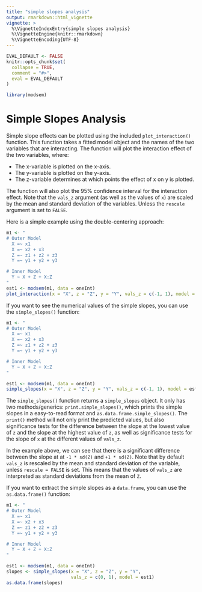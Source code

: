 ```yaml
---
title: "simple slopes analysis"
output: rmarkdown::html_vignette
vignette: >
  %\VignetteIndexEntry{simple slopes analysis}
  %\VignetteEngine{knitr::rmarkdown}
  %\VignetteEncoding{UTF-8}
---
```


```r
EVAL_DEFAULT <- FALSE
knitr::opts_chunk$set(
  collapse = TRUE,
  comment = "#>",
  eval = EVAL_DEFAULT
)
```

```r
library(modsem)
```

# Simple Slopes Analysis

Simple slope effects can be plotted using the included `plot_interaction()` function. This function takes a fitted model object and the names of the two variables that are interacting. The function will plot the interaction effect of the two variables, where:

- The x-variable is plotted on the x-axis.
- The y-variable is plotted on the y-axis.
- The z-variable determines at which points the effect of x on y is plotted.
  
The function will also plot the 95% confidence interval for the interaction effect. 
Note that the `vals_z` argument (as well as the values of `x`) are scaled by the
mean and standard deviation of the variables. Unless the `rescale` argument is set to `FALSE`.

Here is a simple example using the double-centering approach:

```r
m1 <- "
# Outer Model
  X =~ x1
  X =~ x2 + x3
  Z =~ z1 + z2 + z3
  Y =~ y1 + y2 + y3

# Inner Model
  Y ~ X + Z + X:Z
"
est1 <- modsem(m1, data = oneInt)
plot_interaction(x = "X", z = "Z", y = "Y", vals_z = c(-1, 1), model = est1)
```

If you want to see the numerical values of the simple slopes, you can use the `simple_slopes()` function:

```r
m1 <- "
# Outer Model
  X =~ x1
  X =~ x2 + x3
  Z =~ z1 + z2 + z3
  Y =~ y1 + y2 + y3

# Inner Model
  Y ~ X + Z + X:Z
"

est1 <- modsem(m1, data = oneInt)
simple_slopes(x = "X", z = "Z", y = "Y", vals_z = c(-1, 1), model = est1)
```

The `simple_slopes()` function returns a `simple_slopes` object. 
It only has two methods/generics: 
`print.simple_slopes()`, which prints the simple slopes in a easy-to-read format
and `as.data.frame.simple_slopes()`. The `print()` method will not only 
print the predicted values, but also significance tests for the difference between
the slope at the lowest value of `z` and the slope at the highest value of `z`, 
as well as significance tests for the slope of `x` at the 
different values of `vals_z`. 

In the example above, we can see that there is a significant 
difference between the slope at at `-1 * sd(Z)` and `+1 * sd(Z)`. Note that
by default `vals_z` is rescaled by the mean and standard deviation of the variable, unless `rescale = FALSE` is set.
This means that the values of `vals_z` are interpreted as standard deviations from the mean of `Z`.

If you want to extract the simple slopes as a `data.frame`, you can use the `as.data.frame()` function:

```r
m1 <- "
# Outer Model
  X =~ x1
  X =~ x2 + x3
  Z =~ z1 + z2 + z3
  Y =~ y1 + y2 + y3

# Inner Model
  Y ~ X + Z + X:Z
"

est1 <- modsem(m1, data = oneInt)
slopes <- simple_slopes(x = "X", z = "Z", y = "Y", 
                        vals_z = c(0, 1), model = est1)
as.data.frame(slopes)
```


